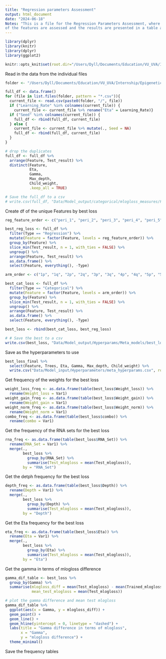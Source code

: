 ```yaml
---
title: "Regression parameters Assessment"
output: html_document
date: "2024-06-18"
Notes: "This is a file for the Regression Parameters Assessment, where the parameters (rna sets, depth) 
of the features are assessed and the results are presented in a table and visualized."
---
```


```r
library(dplyr)
library(knitr)
library(dplyr)
library(ggplot2)
```


```r
knitr::opts_knit$set(root.dir="/Users/Dyll/Documents/Education/VU_UVA/Internship/Epigenetics/Janssen_Group-UMCUtrecht/Main_Project")
```

Read in the data from the individual files
```r
folder <- "/Users/Dyll/Documents/Education/VU_UVA/Internship/Epigenetics/Janssen_Group-UMCUtrecht/Main_Project/Data/Model_output/Hyperparams/Meta_models/indiv"

full_df <- data.frame()
for (file in list.files(folder, pattern = "*.csv")){
  current_file <- read.csv(paste0(folder, "/", file)) 
  if ("Learning_Rate" %in% colnames(current_file)) {
    current_file <- current_file %>% rename("Eta" = Learning_Rate)}
  if ("Seed" %in% colnames(current_file)) {
    full_df <- rbind(full_df, current_file)
  } else {
    current_file <- current_file %>% mutate(., Seed = NA)
    full_df <- rbind(full_df, current_file)
  }
}

# drop the duplicates
full_df <- full_df %>% 
  arrange(Feature, Test_result) %>%
  distinct(Feature,
           Eta,
           Gamma,
           Max_depth,
           Child_weight,
           .keep_all = TRUE)

# Save the full_df to a csv
# write.csv(full_df, "Data/Model_output/categorical/mlogloss_measures/Full_categorical_loss_metrics_df.csv", row.names = FALSE)

```


Create df of the unique Features by best loss
```r
reg_feature_order <- c("peri_1", "peri_2", "peri_3", "peri_4", "peri_5", "peri_7", "peri_8", "peri_9", "peri_10", "peri_16_1", "peri_16_2", "peri_17", "peri_20", "peri_22_3", "ai1", "loh_hrd", "lst1")

best_reg_loss <- full_df %>% 
  filter(Type == "Regression") %>%
  mutate(Feature = factor(Feature, levels = reg_feature_order)) %>%
  group_by(Feature) %>% 
  slice_min(Test_result, n = 1, with_ties = FALSE) %>%
  ungroup() %>%
  arrange(Feature, Test_result) %>% 
  as.data.frame() %>% 
  select(Feature, everything(), -Type)

arm_order <- c("1p", "1q", "2p", "2q", "3p", "3q", "4p", "4q", "5p", "5q", "6p", "6q", "7p", "7q", "8p", "8q", "9p", "9q", "10p", "10q", "11p", "11q", "12p", "12q", "13q", "14q", "15q", "16p", "16q", "17p", "17q", "18p", "18q", "19p", "19q", "20p", "20q", "21q", "22q")

best_cat_loss <- full_df %>% 
  filter(Type == "Categorical") %>%
  mutate(Feature = factor(Feature, levels = arm_order)) %>%
  group_by(Feature) %>% 
  slice_min(Test_result, n = 1, with_ties = FALSE) %>%
  ungroup() %>%
  arrange(Feature, Test_result) %>% 
  as.data.frame() %>% 
  select(Feature, everything(), -Type)

best_loss <- rbind(best_cat_loss, best_reg_loss)

# # Save the best to a csv
write.csv(best_loss, "Data/Model_output/Hyperparams/Meta_models/best_loss.csv", row.names = FALSE)
```

Save as the hyperparameters to use
```r
best_loss_final %>% 
  select(Feature, Trees, Eta, Gamma, Max_depth, Child_weight) %>% 
  write.csv("Data/Model_input/Hyperparameters/meta_hyperparams.csv", row.names = FALSE)

```

Get frequency of the weights for the best loss
```r
weight_loss_freq <- as.data.frame(table(best_loss$Weight_loss)) %>% 
  rename(Weight_loss = Var1)
weight_gain_freq <- as.data.frame(table(best_loss$Weight_gain)) %>% 
  rename(Weight_gain = Var1)
weight_norm_freq <- as.data.frame(table(best_loss$Weight_norm)) %>% 
  rename(Weight_norm = Var1)
combo_freq <- as.data.frame(table(best_loss$combo)) %>%
  rename(combo = Var1)
```

Get the frequency of the RNA sets for the best loss
```r
rna_freq <- as.data.frame(table(best_loss$RNA_Set)) %>% 
  rename(RNA_Set = Var1) %>% 
  merge(., 
        best_loss %>% 
          group_by(RNA_Set) %>% 
          summarise(Test_mlogloss = mean(Test_mlogloss)), 
        by = "RNA_Set")
```

Get the detph frequency for the best loss
```r
depth_freq <- as.data.frame(table(best_loss$Depth)) %>% 
  rename(Depth = Var1) %>% 
  merge(., 
        best_loss %>% 
          group_by(Depth) %>% 
          summarise(Test_mlogloss = mean(Test_mlogloss)), 
        by = "Depth")
```

Get the Eta frequency for the best loss
```r
eta_freq <- as.data.frame(table(best_loss$Eta)) %>% 
  rename(Eta = Var1) %>% 
  merge(., 
        best_loss %>% 
          group_by(Eta) %>% 
          summarise(Test_mlogloss = mean(Test_mlogloss)), 
        by = "Eta")
```

Get the gamma in terms of mlogloss difference
```r
gamma_dif_table <- best_loss %>% 
  group_by(Gamma) %>% 
  summarise(mlogloss_diff = mean(Test_mlogloss) - mean(Trained_mlogloss),
            mean_test_mlogloss = mean(Test_mlogloss))

# plot the gamma difference and mean test mlogloss
gamma_dif_table %>% 
  ggplot(aes(x = Gamma, y = mlogloss_diff)) +
  geom_point() +
  geom_line() +
  geom_hline(yintercept = 0, linetype = "dashed") +
  labs(title = "Gamma difference in terms of mlogloss",
       x = "Gamma",
       y = "mlogloss difference") +
  theme_minimal()
```


Save the frequency tables
```r
```

